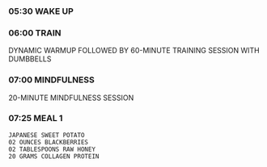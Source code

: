 
<div className={styles["Welcome"]}>

### 05:30 WAKE UP

### 06:00 TRAIN
DYNAMIC WARMUP FOLLOWED BY 60-MINUTE TRAINING SESSION WITH DUMBBELLS

###  07:00 MINDFULNESS
20-MINUTE MINDFULNESS SESSION 

### 07:25 MEAL 1

```
JAPANESE SWEET POTATO
02 OUNCES BLACKBERRIES
02 TABLESPOONS RAW HONEY
20 GRAMS COLLAGEN PROTEIN
```


</div>